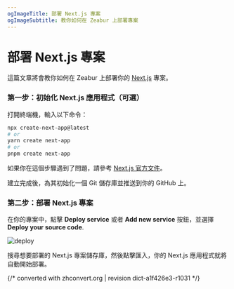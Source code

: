 ```yaml
---
ogImageTitle: 部署 Next.js 專案
ogImageSubtitle: 教你如何在 Zeabur 上部署專案
---
```


# 部署 Next.js 專案

這篇文章將會教你如何在 Zeabur 上部署你的 [Next.js](https://nextjs.org/) 專案。

### 第一步：初始化 Next.js 應用程式（可選）

打開終端機，輸入以下命令：

```bash
npx create-next-app@latest
# or
yarn create next-app
# or
pnpm create next-app
```

如果你在這個步驟遇到了問題，請參考 [Next.js 官方文件](https://nextjs.org/docs/getting-started)。

建立完成後，為其初始化一個 Git 儲存庫並推送到你的 GitHub 上。

### 第二步：部署 Next.js 專案

在你的專案中，點擊 **Deploy service** 或者 **Add new service** 按鈕，並選擇 **Deploy your source code**.

![deploy](/deploy/common/select-service.en-US.png)

搜尋想要部署的 Next.js 專案儲存庫，然後點擊匯入，你的 Next.js 應用程式就將自動開始部署。

{/* converted with zhconvert.org | revision dict-a1f426e3-r1031 */}
